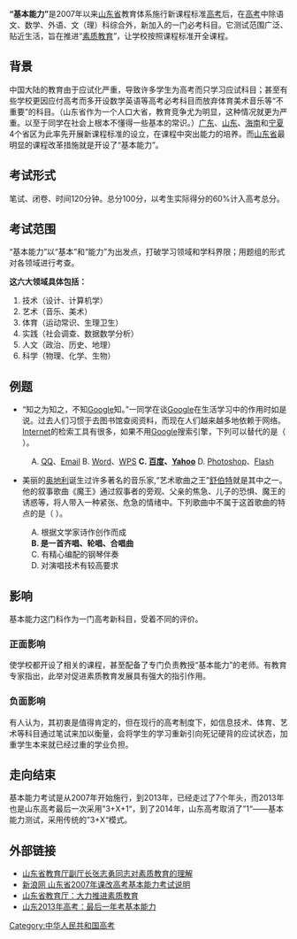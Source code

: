 {{For|“基本能力”的其他主题|基本能力 (消歧义)}}
'''“基本能力”'''是2007年以来[[山东省|山东省]]教育体系施行新课程标准[[高考|高考]]后，在[[高考|高考]]中除语文、数学、外语、文（理）科综合外，新加入的一门必考科目。它测试范围广泛、贴近生活，旨在推进“[[素质教育|素质教育]]”，让学校按照课程标准开全课程。

== 背景 ==
中国大陆的教育由于应试化严重，导致许多学生为高考而只学习应试科目；甚至有些学校更因应付高考而多开设数学英语等高考必考科目而放弃体育美术音乐等“不重要”的科目。（山东省作为一个人口大省，教育竞争尤为明显，这种情况就更为严重。以至于同学在社会上根本不懂得一些基本的常识。）[[广东|广东]]、[[山东|山东]]、[[海南|海南]]和[[宁夏|宁夏]]4个省区为此率先开展新课程标准的设立，在课程中突出能力的培养。而[[山东省|山东省]]最明显的课程改革措施就是开设了“基本能力”。

== 考试形式 ==
笔试、闭卷、时间120分钟。总分100分，以考生实际得分的60%计入高考总分。

== 考试范围 ==
“基本能力”以“基本”和“能力”为出发点，打破学习领域和学科界限；用题组的形式对各领域进行考查。

'''这六大领域具体包括：'''
#技术（设计、计算机学）
#艺术（音乐、美术）
#体育（运动常识、生理卫生）
#实践（社会调查、数据数学分析）
#人文（政治、历史、地理）
#科学（物理、化学、生物）

== 例题 ==
*“知之为知之，不知[[Google|Google]]知。”一同学在谈[[Google|Google]]在生活学习中的作用时如是说。过去人们习惯于去图书馆查阅资料，而现在人们越来越多地依赖于网络。[[Internet|Internet]]的检索工具有很多，如果不用[[Google|Google]]搜索引擎，下列可以替代的是（  ）。
:A. [[QQ|QQ]]、[[Email|Email]]   B. [[Word|Word]]、[[WPS|WPS]]   '''C. [[百度|百度]]、[[Yahoo|Yahoo]]'''   D. [[Photoshop|Photoshop]]、[[Flash|Flash]]
*美丽的[[奥地利|奥地利]]诞生过许多著名的音乐家,“艺术歌曲之王”[[舒伯特|舒伯特]]就是其中之一。他的叙事歌曲《魔王》通过叙事者的旁观、父亲的焦急、儿子的恐惧、魔王的诱惑等，将人带入一种紧张、危急的情绪中。下列歌曲中不属于这首歌曲的特点的是（  ）。
:A. 根据文学家诗作创作而成
:'''B. 是一首齐唱、轮唱、合唱曲'''
:C. 有精心编配的钢琴伴奏
:D. 对演唱技术有较高要求

== 影响 ==
基本能力这门科作为一门高考新科目，受着不同的评价。
=== 正面影响 ===
使学校都开设了相关的课程，甚至配备了专门负责教授“基本能力”的老师。有教育专家指出，此举对促进素质教育发展具有强大的指引作用。
=== 负面影响 ===
有人认为，其初衷是值得肯定的，但在现行的高考制度下，如信息技术、体育、艺术等科目通过笔试来加以衡量，会将学生的学习重新引向死记硬背的应试状态，加重学生本来就已经过重的学业负担。

==走向结束==
基本能力考试是从2007年开始施行，到2013年，已经走过了7个年头，而2013年也是山东高考最后一次采用”3+X+1“，到了2014年，山东高考取消了”1“——基本能力测试，采用传统的”3+X“模式。

==外部链接==
*[http://www.sdpec.edu.cn/sdedu_pdlb/sdedu_jcjy/wjgg/t20080128_26318.htm 山东省教育厅副厅长张志勇同志对素质教育的理解]{{dead link|date=2017年12月 |bot=InternetArchiveBot |fix-attempted=yes }}
*[http://edu.sina.com.cn/exam/2006-08-31/150152475.html 新浪网 山东省2007年课改高考基本能力考试说明]{{Wayback|url=http://edu.sina.com.cn/exam/2006-08-31/150152475.html |date=20070109031937 }}
*[https://web.archive.org/web/20081018213544/http://www.sdedu.gov.cn/sdedu_ztxx/szjy/default.htm 山东省教育厅：大力推进素质教育]
*[http://gaokao.eol.cn/shand_5574/20130328/t20130328_923484.shtml 山东2013年高考：最后一年考基本能力]{{Wayback|url=http://gaokao.eol.cn/shand_5574/20130328/t20130328_923484.shtml |date=20130614091942 }}

[[Category:中华人民共和国高考|Category:中华人民共和国高考]]